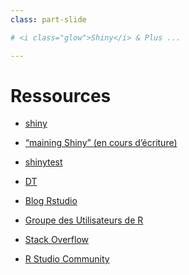 ```yaml
---
class: part-slide

# <i class="glow">Shiny</i> & Plus ...

---
```


# Ressources

* [shiny](https://shiny.rstudio.com/)

* ["maining Shiny" (en cours d'écriture)](https://maining-shiny.org/)

* [shinytest](https://rstudio.github.io/shinytest/)

* [DT](https://rstudio.github.io/DT/)

* [Blog Rstudio](https://blog.rstudio.com/categories/shiny)

* [Groupe des Utilisateurs de R](http://forums.cirad.fr/logiciel-R/)

* [Stack Overflow](https://stackoverflow.com/questions/tagged/r)

* [R Studio Community](https://community.rstudio.com/)
